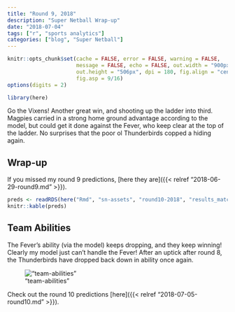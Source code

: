 ```yaml
---
title: "Round 9, 2018"
description: "Super Netball Wrap-up"
date: "2018-07-04"
tags: ["r", "sports analytics"]
categories: ["blog", "Super Netball"]
---
```


<!-- Time-stamp: <2018-07-05 21:00:22 (slane)> -->

```r
knitr::opts_chunk$set(cache = FALSE, error = FALSE, warning = FALSE,
                      message = FALSE, echo = FALSE, out.width = "900px",
                      out.height = "506px", dpi = 180, fig.align = "center",
                      fig.asp = 9/16)
options(digits = 2)

```

```r
library(here)

```

Go the Vixens! Another great win, and shooting up the ladder into third. Magpies carried in a strong home ground advantage according to the model, but could get it done against the Fever, who keep clear at the top of the ladder. No surprises that the poor ol Thunderbirds copped a hiding again.

## Wrap-up

If you missed my round 9 predictions, [here they are]({{< relref "2018-06-29-round9.md" >}}).

```r
preds <- readRDS(here("Rmd", "sn-assets", "round10-2018", "results_match.rds"))
knitr::kable(preds)

```

## Team Abilities

The Fever's ability (via the model) keeps dropping, and they keep winning! Clearly my model just can't handle the Fever! After an uptick after round 8, the Thunderbirds have dropped back down in ability once again.

!["team-abilities"](sn-assets/round10-2018/abilities.png)

Check out the round 10 predictions [here]({{< relref "2018-07-05-round10.md" >}}).
